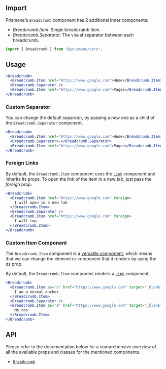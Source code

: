 ## Import

Prismane's `Breadcrumb` component has 2 additional inner components:

- _Breadcrumb.Item_: Single breadcrumb item.
- _Breadcrumb.Separator_: The visual separator between each breadcrumb.

```js
import { Breadcrumb } from "@prismane/core";
```

## Usage

```jsx preview
<Breadcrumb>
  <Breadcrumb.Item href="https://www.google.com">Home</Breadcrumb.Item>
  <Breadcrumb.Separator />
  <Breadcrumb.Item href="https://www.google.com">Pages</Breadcrumb.Item>
</Breadcrumb>
```

### Custom Separator

You can change the default separator, by passing a new one as a child of the `Breadcrumb.Separator` component.

```jsx preview
<Breadcrumb>
  <Breadcrumb.Item href="https://www.google.com">Home</Breadcrumb.Item>
  <Breadcrumb.Separator>-</Breadcrumb.Separator>
  <Breadcrumb.Item href="https://www.google.com">Pages</Breadcrumb.Item>
</Breadcrumb>
```

### Foreign Links

By default, the `Breadcrumb.Item` component uses the [`Link`](/docs/components/link) component and inherits its props. To open the link of the item in a new tab, just pass the _foreign_ prop.

```jsx preview
<Breadcrumb>
  <Breadcrumb.Item href="https://www.google.com" foreign>
    I will open in a new tab
  </Breadcrumb.Item>
  <Breadcrumb.Separator />
  <Breadcrumb.Item href="https://www.google.com" foreign>
    I will too
  </Breadcrumb.Item>
</Breadcrumb>
```

### Custom Item Component

The `Breadcrumb.Item` component is a [versatile component](/docs/getting-started/versatile-components), which means that we can change the element or component that it renders by using the _as_ prop.

By default, the `Breadcrumb.Item` component renders a [`Link`](/docs/components/link) component.

```jsx preview
<Breadcrumb>
  <Breadcrumb.Item as="a" href="https://www.google.com" target="_blank">
    I am a normal anchor
  </Breadcrumb.Item>
  <Breadcrumb.Separator />
  <Breadcrumb.Item as="a" href="https://www.google.com" target="_blank">
    Me too
  </Breadcrumb.Item>
</Breadcrumb>
```

## API

Please refer to the documentation below for a comprehensive overview of all the available props and classes for the mentioned components.

- [`Breadcrumb`](/docs/components-api/breadcrumb-api)
